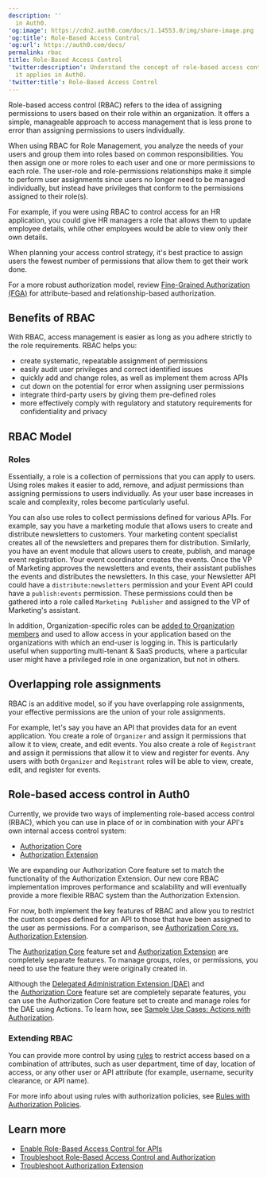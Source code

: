 ```yaml
---
description: ''
  in Auth0.
'og:image': https://cdn2.auth0.com/docs/1.14553.0/img/share-image.png
'og:title': Role-Based Access Control
'og:url': https://auth0.com/docs/
permalink: rbac
title: Role-Based Access Control
'twitter:description': Understand the concept of role-based access control and how
  it applies in Auth0.
'twitter:title': Role-Based Access Control
---
```

Role-based access control (RBAC) refers to the idea of assigning permissions to users based on their role within an organization. It offers a simple, manageable approach to access management that is less prone to error than assigning permissions to users individually.

When using RBAC for Role Management, you analyze the needs of your users and group them into roles based on common responsibilities. You then assign one or more roles to each user and one or more permissions to each role. The user-role and role-permissions relationships make it simple to perform user assignments since users no longer need to be managed individually, but instead have privileges that conform to the permissions assigned to their role(s).

For example, if you were using RBAC to control access for an HR application, you could give HR managers a role that allows them to update employee details, while other employees would be able to view only their own details.

When planning your access control strategy, it's best practice to assign users the fewest number of permissions that allow them to get their work done.

<Callout icon="file-lines" color="#0EA5E9" iconType="regular">

For a more robust authorization model, review [Fine-Grained Authorization (FGA)](https://docs.fga.dev/authorization-concepts) for attribute-based and relationship-based authorization.

</Callout>

## Benefits of RBAC

With RBAC, access management is easier as long as you adhere strictly to the role requirements. RBAC helps you:

* create systematic, repeatable assignment of permissions
* easily audit user privileges and correct identified issues
* quickly add and change roles, as well as implement them across APIs
* cut down on the potential for error when assigning user permissions
* integrate third-party users by giving them pre-defined roles
* more effectively comply with regulatory and statutory requirements for confidentiality and privacy

## RBAC Model

### Roles

Essentially, a role is a collection of permissions that you can apply to users. Using roles makes it easier to add, remove, and adjust permissions than assigning permissions to users individually. As your user base increases in scale and complexity, roles become particularly useful.

You can also use roles to collect permissions defined for various APIs. For example, say you have a marketing module that allows users to create and distribute newsletters to customers. Your marketing content specialist creates all of the newsletters and prepares them for distribution. Similarly, you have an event module that allows users to create, publish, and manage event registration. Your event coordinator creates the events. Once the VP of Marketing approves the newsletters and events, their assistant publishes the events and distributes the newsletters. In this case, your Newsletter API could have a `distribute:newsletters` permission and your Event API could have a `publish:events` permission. These permissions could then be gathered into a role called `Marketing Publisher` and assigned to the VP of Marketing's assistant.

In addition, Organization-specific roles can be [added to Organization members](/docs/manage-users/organizations/configure-organizations/add-member-roles) and used to allow access in your application based on the organizations with which an end-user is logging in. This is particularly useful when supporting multi-tenant & SaaS products, where a particular user might have a privileged role in one organization, but not in others.

## Overlapping role assignments

RBAC is an additive model, so if you have overlapping role assignments, your effective permissions are the union of your role assignments.

For example, let's say you have an API that provides data for an event application. You create a role of `Organizer` and assign it permissions that allow it to view, create, and edit events. You also create a role of `Registrant` and assign it permissions that allow it to view and register for events. Any users with both `Organizer` and `Registrant` roles will be able to view, create, edit, and register for events.

## Role-based access control in Auth0

Currently, we provide two ways of implementing role-based access control (RBAC), which you can use in place of or in combination with your API's own internal access control system:

* [Authorization Core](/docs/manage-users/access-control/configure-core-rbac)
* [Authorization Extension](/docs/customize/extensions/authorization-extension)

We are expanding our Authorization Core feature set to match the functionality of the Authorization Extension. Our new core RBAC implementation improves performance and scalability and will eventually provide a more flexible RBAC system than the Authorization Extension.

For now, both implement the key features of RBAC and allow you to restrict the custom scopes defined for an API to those that have been assigned to the user as permissions. For a comparison, see [Authorization Core vs. Authorization Extension](/docs/manage-users/access-control/authorization-core-vs-authorization-extension).

<Callout icon="file-lines" color="#0EA5E9" iconType="regular">

The [Authorization Core](/docs/manage-users/access-control/rbac) feature set and [Authorization Extension](/docs/customize/extensions/authorization-extension) are completely separate features. To manage groups, roles, or permissions, you need to use the feature they were originally created in.

</Callout><Callout icon="file-lines" color="#0EA5E9" iconType="regular">

Although the [Delegated Administration Extension (DAE)](/docs/customize/extensions/delegated-administration-extension) and the [Authorization Core](/docs/manage-users/access-control/rbac) feature set are completely separate features, you can use the Authorization Core feature set to create and manage roles for the DAE using Actions. To learn how, see [Sample Use Cases: Actions with Authorization](/docs/manage-users/access-control/sample-use-cases-actions-with-authorization).

</Callout>

### Extending RBAC

You can provide more control by using [rules](/docs/customize/rules) to restrict access based on a combination of attributes, such as user department, time of day, location of access, or any other user or API attribute (for example, username, security clearance, or API name).

For more info about using rules with authorization policies, see [Rules with Authorization Policies](/docs/manage-users/access-control/rules-for-authorization-policies).

## Learn more

* [Enable Role-Based Access Control for APIs](/docs/get-started/apis/enable-role-based-access-control-for-apis)
* [Troubleshoot Role-Based Access Control and Authorization](/docs/troubleshoot/authentication-issues/troubleshoot-rbac-authorization)
* [Troubleshoot Authorization Extension](/docs/troubleshoot/authentication-issues/troubleshoot-authorization-extension)